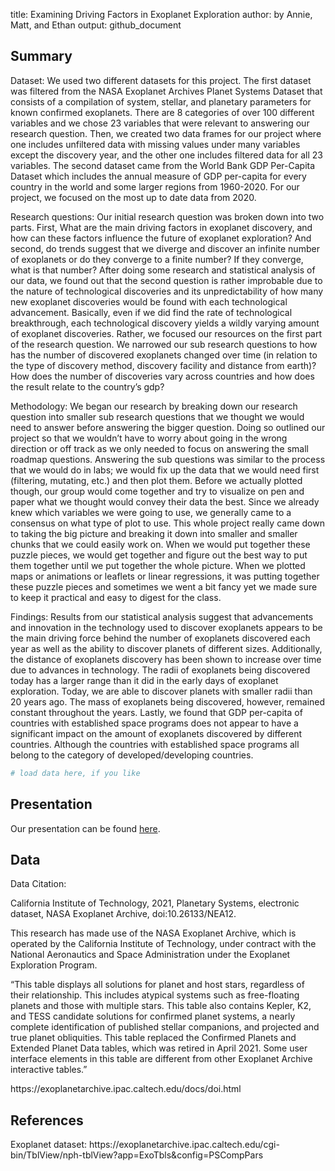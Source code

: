 
title: Examining Driving Factors in Exoplanet Exploration
author: by Annie, Matt, and Ethan
output: github_document


## Summary
Dataset: We used two different datasets for this project. The first dataset was filtered from the NASA Exoplanet Archives Planet Systems Dataset that consists of a compilation of system, stellar, and planetary parameters for known confirmed exoplanets. There are 8 categories of over 100 different variables and we chose 23 variables that were relevant to answering our research question. Then, we created two data frames for our project where one includes unfiltered data with missing values under many variables except the discovery year, and the other one includes filtered data for all 23 variables. The second dataset came from the World Bank GDP Per-Capita Dataset which includes the annual measure of GDP per-capita for every country in the world and some larger regions from 1960-2020. For our project, we focused on the most up to date data from 2020. 

Research questions: Our initial research question was broken down into two parts. First, What are the main driving factors in exoplanet discovery, and how can these factors influence the future of exoplanet exploration? And second, do trends suggest that we diverge and discover an infinite number of exoplanets or do they converge to a finite number? If they converge, what is that number? After doing some research and statistical analysis of our data, we found out that the second question is rather improbable due to the nature of technological discoveries and its unpredictability of how many new exoplanet discoveries would be found with each technological advancement. Basically, even if we did find the rate of technological breakthrough, each technological discovery yields a wildly varying amount of exoplanet discoveries. Rather, we focused our resources on the first part of the research question. We narrowed our sub research questions to how has the number of discovered exoplanets changed over time (in relation to the type of discovery method, discovery facility and distance from earth)? How does the number of discoveries vary across countries and how does the result relate to the country’s gdp?

Methodology: We began our research by breaking down our research question into smaller sub research questions that we thought we would need to answer before answering the bigger question. Doing so outlined our project so that we wouldn’t have to worry about going in the wrong direction or off track as we only needed to focus on answering the small roadmap questions. Answering the sub questions was similar to the process that we would do in labs; we would fix up the data that we would need first (filtering, mutating, etc.) and then plot them. Before we actually plotted though, our group would come together and try to visualize on pen and paper what we thought would convey their data the best. Since we already knew which variables we were going to use, we generally came to a consensus on what type of plot to use. This whole project really came down to taking the big picture and breaking it down into smaller and smaller chunks that we could easily work on. When we would put together these puzzle pieces, we would get together and figure out the best way to put them together until we put together the whole picture. When we plotted maps or animations or leaflets or linear regressions, it was putting together these puzzle pieces and sometimes we went a bit fancy yet we made sure to keep it practical and easy to digest for the class.

Findings: Results from our statistical analysis suggest that advancements and innovation in the technology used to discover exoplanets appears to be the main driving force behind the number of exoplanets discovered each year as well as the ability to discover planets of different sizes. Additionally, the distance of exoplanets discovery has been shown to increase over time due to advances in technology. The radii of exoplanets being discovered today has a larger range than it did in the early days of exoplanet exploration. Today, we are able to discover planets with smaller radii than 20 years ago. The mass of exoplanets being discovered, however, remained constant throughout the years. Lastly, we found that GDP per-capita of countries with established space programs does not appear to have a significant impact on the amount of exoplanets discovered by different countries. Although the countries with established space programs all belong to the category of developed/developing countries. 

```r
# load data here, if you like
```

## Presentation

Our presentation can be found [here](presentation/presentation.html).

## Data 

Data Citation:

California Institute of Technology, 2021, Planetary Systems, electronic dataset, NASA Exoplanet Archive, doi:10.26133/NEA12.

This research has made use of the NASA Exoplanet Archive, which is operated by the California Institute of Technology, under contract with the National Aeronautics and Space Administration under the Exoplanet Exploration Program.

"This table displays all solutions for planet and host stars, regardless of their relationship. This includes atypical systems such as free-floating planets and those with multiple stars. This table also contains Kepler, K2, and TESS candidate solutions for confirmed planet systems, a nearly complete identification of published stellar companions, and projected and true planet obliquities.
This table replaced the Confirmed Planets and Extended Planet Data tables, which was retired in April 2021. Some user interface elements in this table are different from other Exoplanet Archive interactive tables."

https://exoplanetarchive.ipac.caltech.edu/docs/doi.html 


## References
Exoplanet dataset: https://exoplanetarchive.ipac.caltech.edu/cgi-bin/TblView/nph-tblView?app=ExoTbls&config=PSCompPars


